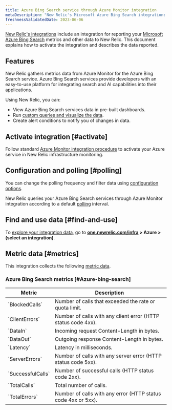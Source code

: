 ```yaml
---
title: Azure Bing Search service through Azure Monitor integration
metaDescription: "New Relic's Microsoft Azure Bing Search integration: what data it reports and how to enable it."
freshnessValidatedDate: 2023-06-06
---
```


[New Relic's integrations](/docs/infrastructure/integrations-getting-started/getting-started/introduction-infrastructure-integrations) include an integration for reporting your [Microsoft Azure Bing Search](https://learn.microsoft.com/en-us/bing/search-apis/bing-web-search/) metrics and other data to New Relic. This document explains how to activate the integration and describes the data reported.

## Features

New Relic gathers metrics data from Azure Monitor for the Azure Bing Search service. Azure Bing Search services provide developers with an easy-to-use platform for integrating search and AI capabilities into their applications.

Using New Relic, you can:

* View Azure Bing Search services data in pre-built dashboards.
* Run [custom queries and visualize the data](/docs/infrastructure/integrations-getting-started/getting-started/use-integration-data-new-relic-insights).
* Create alert conditions to notify you of changes in data.

## Activate integration [#activate]

Follow standard [Azure Monitor integration procedure](/docs/infrastructure/microsoft-azure-integrations/azure-integrations-list/azure-monitor) to activate your Azure service in New Relic infrastructure monitoring.

## Configuration and polling [#polling]

You can change the polling frequency and filter data using [configuration options](/docs/infrastructure/microsoft-azure-integrations/azure-integrations-list/azure-monitor/#settings).

New Relic queries your Azure Bing Search services through Azure Monitor integration according to a default [polling](/docs/infrastructure/microsoft-azure-integrations/azure-integrations-list/azure-monitor/#settings) interval.

## Find and use data [#find-and-use]

To [explore your integration data](/docs/infrastructure/integrations/find-use-infrastructure-integration-data), go to **[one.newrelic.com/infra](https://one.newrelic.com/infra) > Azure > (select an integration)**.

## Metric data [#metrics]

This integration collects the following [metric data](/docs/infrastructure/integrations-getting-started/getting-started/understand-integration-data-data-types#metric).

### Azure Bing Search metrics [#Azure-bing-search]

<table>
  <thead>
    <tr>
      <th style={{ width: "300px" }}>
        Metric
      </th>
      <th>
        Description
      </th>
    </tr>
  </thead>
  <tbody>
    <tr>
      <td>
        `BlockedCalls`
      </td>
      <td>
        Number of calls that exceeded the rate or quota limit.
      </td>
    </tr>
    <tr>
      <td>
        `ClientErrors`
      </td>
      <td>
        Number of calls with any client error (HTTP status code 4xx).
      </td>
    </tr>
    <tr>
      <td>
        `DataIn`
      </td>
      <td>
        Incoming request Content-Length in bytes.
      </td>
    </tr>
    <tr>
      <td>
        `DataOut`
      </td>
      <td>
        Outgoing response Content-Length in bytes.
      </td>
    </tr>
    <tr>
      <td>
        `Latency`
      </td>
      <td>
        	Latency in milliseconds.
      </td>
    </tr>
    <tr>
      <td>
        `ServerErrors`
      </td>
      <td>
        Number of calls with any server error (HTTP status code 5xx).
      </td>
    </tr> 
    <tr>
      <td>
        `SuccessfulCalls`
      </td>
      <td>
        Number of successful calls (HTTP status code 2xx).
      </td>
    </tr> 
    <tr>
      <td>
        `TotalCalls`
      </td>
      <td>
        Total number of calls.
      </td>
    </tr> 
    <tr>
      <td>
        `TotalErrors`
      </td>
      <td>
        Number of calls with any error (HTTP status code 4xx or 5xx).
      </td>
    </tr> 
  </tbody>
</table>
